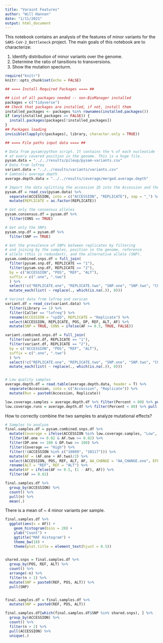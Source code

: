 ```yaml
---
title: "Varaint Features"
author: "Will Hannon"
date: "1/11/2021"
output: html_document
---
```


This notebook contains an analysis of the features of minor variants for the `SARS-CoV-2_Bottleneck` project. The main goals of this notebook are to characterize: 

1. Identify distribution of minor variants over the genome.
2. Determine the ratio of tansitions to transversions. 
3. Show the mutation specturm.

```r
require("knitr")
knitr::opts_chunk$set(echo = FALSE)
```

```r

## ==== Install Required Packages ==== ##

## List of all packages needed -- non-BioManager installed
packages = c("tidyverse")
## Check that packages are installed, if not, install them
installed_packages <- packages %in% rownames(installed.packages())
if (any(installed_packages == FALSE)) {
  install.packages(packages[!installed_packages])
}
## Packages loading
invisible(lapply(c(packages), library, character.only = TRUE))

```

```r

## ==== File paths input data ==== ##

# Data from pysam/python script. It contains the % of each nucleotide
# at every covered position in the genome. This is a huge file.
pysam.data = "../../results/pileup/pysam-variants.csv"
# Data from lofreq
variant.data = "../../results/variants/variants.csv"
# Samtools average depth
average.depth.data = "../../results/coverage/merged.average.depth" 

```

```r

# Import the data splitting the accession ID into the Accession and the Replicate
pysam.df = read_csv(pysam.data) %>% 
  separate(ACCESSION, into = c("ACCESSION", "REPLICATE"), sep = "_") %>% 
  mutate(REPLICATE = as.factor(REPLICATE))

# Get only the consensus alleles
pysam.consensus.df = pysam.df %>% 
  filter(CONS == TRUE)

# Get only the SNPs
pysam.snp.df = pysam.df %>% 
  filter(SNP == TRUE) 

# Get the prevalence of SNPs between replicates by filtering 
# and joining by the samples, position in the genome, reference
# allele (this is redundant), and the alternative allele (SNP).
pysam.combined.snps.df = full_join(
  filter(pysam.snp.df, REPLICATE == "1"),
  filter(pysam.snp.df, REPLICATE == "2"), 
  by = c("ACCESSION", "POS", "REF", "ALT"),
  suffix = c(".one", ".two")
  ) %>% 
  select(!c("REPLICATE.one", "REPLICATE.two", "SNP.one", "SNP.two", "CONS.one", "CONS.two")) %>% 
  mutate_each(list( ~ replace(., which(is.na(.)), 0)))

# Varinat data from lofreq and varscan
variant.df = read_csv(variant.data) %>% 
  filter(Library == 1) %>% 
  filter(Caller == "lofreq") %>% 
  rename(ACCESSION = "spID", REPLICATE = "Replicate") %>% 
  select(ACCESSION, REPLICATE, POS, DP, REF, ALT, AF) %>% 
  mutate(SNP = TRUE, CONS = ifelse(AF >= 0.5, TRUE, FALSE))

variant.combined.snps.df = full_join(
  filter(variant.df, REPLICATE == "1"),
  filter(variant.df, REPLICATE == "2"), 
  by = c("ACCESSION", "POS", "REF", "ALT"),
  suffix = c(".one", ".two")
  ) %>% 
  select(!c("REPLICATE.one", "REPLICATE.two", "SNP.one", "SNP.two", "CONS.one", "CONS.two")) %>% 
  mutate_each(list( ~ replace(., which(is.na(.)), 0)))


# Low quality samples 
average.depth.df = read.table(average.depth.data, header = T) %>% 
  separate(Accession, into = c("Accession", "Replicate")) %>% 
  mutate(Run = paste0(Accession, Replicate))

low.coverage.samples = average.depth.df %>% filter(Percent < 80) %>% pull(Accession)
low.coverage.runs = average.depth.df %>% filter(Percent < 80) %>% pull(Run)

```

How to correctly combine the two samples to analyze mutational effects? 

```r

# Samples to analyze
final.samples.df = pysam.combined.snps.df %>% 
  mutate(Coverage = ifelse(ACCESSION %in% low.coverage.samples, "Low", "High")) %>% 
  filter(AF.one >= 0.02 & AF.two >= 0.02) %>% 
  filter(DP.one >= 100 & DP.two >= 100) %>% 
  filter(Coverage == "High") %>% 
  filter(!(ACCESSION %in% c("10089", "10117"))) %>% 
  mutate(AF = (AF.one + AF.two)/2) %>% 
  select(ACCESSION, POS, REF, ALT, AF, AA_CHANGE = "AA_CHANGE.one", EFFECT = "EFFECT.one", GENE = "GENE.one") %>% 
  rename(ALT = "REF", REF = "ALT") %>% 
  mutate(AF = ifelse(AF >= 0.5, (1 - AF), AF)) %>% 
  filter(AF >= 0.02)

```

```r

final.samples.df %>% 
  group_by(ACCESSION) %>% 
  count() %>% 
  pull(n) %>% 
  mean(.)

```

There is a mean of ~ 4 minor variants per sample. 


```r

final.samples.df %>% 
  ggplot(aes(x = AF)) + 
    geom_histogram(bins = 20) + 
    ylab("Count") + 
    ggtitle("MAF Histogram") + 
    theme_bw(18) +
    theme(plot.title = element_text(hjust = 0.5)) 
  
```

```r

shared.snps = final.samples.df %>% 
  group_by(POS, REF, ALT) %>% 
  count() %>% 
  arrange(-n) %>% 
  filter(n > 1) %>% 
  mutate(SNP = paste0(REF, POS, ALT)) %>% 
  pull(SNP)


final.samples.df = final.samples.df %>% 
  mutate(SNP = paste0(REF, POS, ALT)) 

final.samples.df[which(final.samples.df$SNP %in% shared.snps), ] %>%
  group_by(ACCESSION) %>% 
  count() %>% 
  filter(n > 2) %>% 
  pull(ACCESSION) %>%
  unique(.)
```









